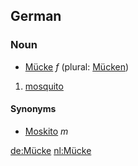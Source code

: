 ==German==
===Noun===
*[[Mücke]] ''f'' (plural: [[Mücken]])

# [[mosquito]]

====Synonyms====
*[[Moskito]] ''m''

[[de:Mücke]]
[[nl:Mücke]]